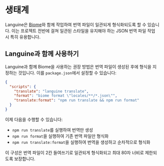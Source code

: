 # 생태계

Languine은 [Biome](https://biomejs.dev/)와 함께 작업하여 번역 파일이 일관되게 형식화되도록 할 수 있습니다. 이는 프로젝트 전반에 걸쳐 일관된 스타일을 유지해야 하는 JSON 번역 파일 작업 시 특히 유용합니다.

## Languine과 함께 사용하기

Languine과 함께 Biome을 사용하는 권장 방법은 번역 파일이 생성된 후에 형식을 지정하는 것입니다. 이를 `package.json`에서 설정할 수 있습니다:

```json title="package.json"
{
  "scripts": {
    "translate": "languine translate",
    "format": "biome format \"locales/**/*.json\"",
    "translate:format": "npm run translate && npm run format"
  }
}
```

이제 다음을 수행할 수 있습니다:
- `npm run translate`를 실행하여 번역만 생성
- `npm run format`을 실행하여 기존 번역 파일만 형식화
- `npm run translate:format`을 실행하여 번역을 생성하고 순차적으로 형식화

이 구성은 번역 파일이 2칸 들여쓰기로 일관되게 형식화되고 최대 80자 너비로 제한되도록 보장합니다.